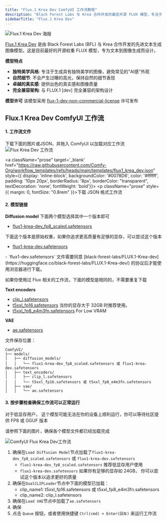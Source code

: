 ```yaml
---
title: "Flux.1 Krea Dev ComfyUI 工作流教程"
description: "Black Forest Labs 与 Krea 合作开发的最佳开源 FLUX 模型，专注于独特美学风格和自然细节，避免 AI 感，提供卓越的真实感和图像质量。"
sidebarTitle: "Flux.1 Krea Dev"
---
```



![Flux.1 Krea Dev 海报](/images/tutorial/flux/flux_1_krea_dev_poster.jpg)

[Flux.1 Krea Dev](https://huggingface.co/black-forest-labs/FLUX.1-Krea-dev) 是由 Black Forest Labs (BFL) 与 Krea 合作开发的先进文本生成图像模型。这是目前最好的开源权重 FLUX 模型，专为文本到图像生成而设计。

**模型特点**

- **独特美学风格**: 专注于生成具有独特美学的图像，避免常见的"AI感"外观
- **自然细节**: 不会产生过曝的高光，保持自然的细节表现
- **卓越的真实感**: 提供出色的真实感和图像质量
- **完全兼容架构**: 与 FLUX.1 [dev] 完全兼容的架构设计

**模型许可**
该模型采用 [flux-1-dev-non-commercial-license](https://huggingface.co/black-forest-labs/FLUX.1-Krea-dev/blob/main/LICENSE.md) 许可发布

## Flux.1 Krea Dev ComfyUI 工作流

<UpdateReminder />

#### 1. 工作流文件

下载下面的图片或JSON，并拖入 ComfyUI 以加载对应工作流
![Flux Krea Dev 工作流](https://raw.githubusercontent.com/Comfy-Org/example_workflows/main/flux/krea/flux1_krea_dev.png)

<a className="prose"  target='_blank'  href="https://raw.githubusercontent.com/Comfy-Org/workflow_templates/refs/heads/main/templates/flux1_krea_dev.json" style={{ display: 'inline-block', backgroundColor: '#0078D6', color: '#ffffff', padding: '10px 20px', borderRadius: '8px', borderColor: "transparent", textDecoration: 'none', fontWeight: 'bold'}}>
    <p className="prose" style={{ margin: 0, fontSize: "0.8rem" }}>下载 JSON 格式工作流</p>
</a>

#### 2. 模型链接

**Diffusion model** 下面两个模型选择其中一个版本即可

- [flux1-krea-dev_fp8_scaled.safetensors](https://huggingface.co/Comfy-Org/FLUX.1-Krea-dev_ComfyUI/blob/main/split_files/diffusion_models/flux1-krea-dev_fp8_scaled.safetensors)

下面这个版本是原始权重，如果你追求更高质量有足够的显存，可以尝试这个版本

- [flux1-krea-dev.safetensors](https://huggingface.co/black-forest-labs/FLUX.1-Krea-dev/resolve/main/flux1-krea-dev.safetensors) 
<Note>
- `flux1-dev.safetensors` 文件需要同意 [black-forest-labs/FLUX.1-Krea-dev](https://huggingface.co/black-forest-labs/FLUX.1-Krea-dev/) 的协议后才能使用浏览器进行下载。
</Note>

如果你使用过 Flux 相关的工作流，下面的模型是相同的，不需要重复下载

**Text encoders**
- [clip_l.safetensors](https://huggingface.co/comfyanonymous/flux_text_encoders/resolve/main/clip_l.safetensors?download=true)
- [t5xxl_fp16.safetensors](https://huggingface.co/comfyanonymous/flux_text_encoders/resolve/main/t5xxl_fp16.safetensors?download=true) 当你的显存大于 32GB 时推荐使用。
- [t5xxl_fp8_e4m3fn.safetensors](https://huggingface.co/comfyanonymous/flux_text_encoders/resolve/main/t5xxl_fp8_e4m3fn.safetensors)  For Low VRAM

**VAE**
- [ae.safetensors](https://huggingface.co/black-forest-labs/FLUX.1-schnell/resolve/main/ae.safetensors?download=true)

文件保存位置：
```
ComfyUI/
├── models/
│   ├── diffusion_models/
│   │   └── flux1-krea-dev_fp8_scaled.safetensors 或 flux1-krea-dev.safetensors
│   ├── text_encoders/
│   │   ├── clip_l.safetensors
│   │   └── t5xxl_fp16.safetensors 或 t5xxl_fp8_e4m3fn.safetensors
│   ├── vae/
│   │   └── ae.safetensors

```

#### 3. 按步骤检查确保工作流可以正常运行

<Tip>
    对于低显存用户， 这个模型可能无法在你的设备上顺利运行，你可以等待社区提供 FP8 或 GGUF 版本
</Tip>

请参照下面的图片，确保各个模型文件都已经加载完成

![ComfyUI Flux Krea Dev工作流](/images/tutorial/flux/flux_1_krea_dev_guide.jpg)

1. 确保在`Load Diffusion Model`节点加载了`flux1-krea-dev_fp8_scaled.safetensors` 或 `flux1-krea-dev.safetensors`
    - `flux1-krea-dev_fp8_scaled.safetensors` 推荐低显存用户使用
    - `flux1-krea-dev.safetensors` 如果你有足够的显存如 24GB， 你可以尝试这个版本以追求更好的质量
2. 确保在`DualCLIPLoader`节点中下面的模型已加载：
   - clip_name1: t5xxl_fp16.safetensors 或 t5xxl_fp8_e4m3fn.safetensors
   - clip_name2: clip_l.safetensors
3. 确保在`Load VAE`节点中加载了`ae.safetensors`
4. 确保
4. 点击 `Queue` 按钮，或者使用快捷键 `Ctrl(cmd) + Enter(回车)` 来运行工作流